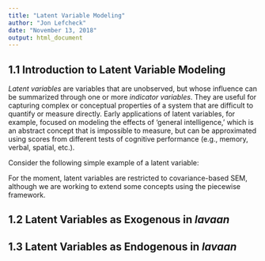 ```yaml
---
title: "Latent Variable Modeling"
author: "Jon Lefcheck"
date: "November 13, 2018"
output: html_document
---
```


## 1.1 Introduction to Latent Variable Modeling

*Latent variables* are variables that are unobserved, but whose influence can be summarized through one or more *indicator variables*. They are useful for capturing complex or conceptual properties of a system that are difficult to quantify or measure directly. Early applications of latent variables, for example, focused on modeling the effects of 'general intelligence,' which is an abstract concept that is impossible to measure, but can be approximated using scores from different tests of cognitive performance (e.g., memory, verbal, spatial, etc.).

Consider the following simple example of a latent variable:



For the moment, latent variables are restricted to covariance-based SEM, although we are working to extend some concepts using the piecewise framework.

## 1.2 Latent Variables as Exogenous in *lavaan*

## 1.3 Latent Variables as Endogenous in *lavaan*